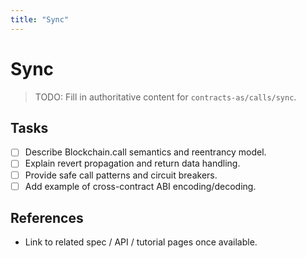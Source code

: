 ```yaml
---
title: "Sync"
---
```


# Sync

> TODO: Fill in authoritative content for `contracts-as/calls/sync`.

## Tasks
- [ ] Describe Blockchain.call semantics and reentrancy model.
- [ ] Explain revert propagation and return data handling.
- [ ] Provide safe call patterns and circuit breakers.
- [ ] Add example of cross-contract ABI encoding/decoding.

## References
- Link to related spec / API / tutorial pages once available.
